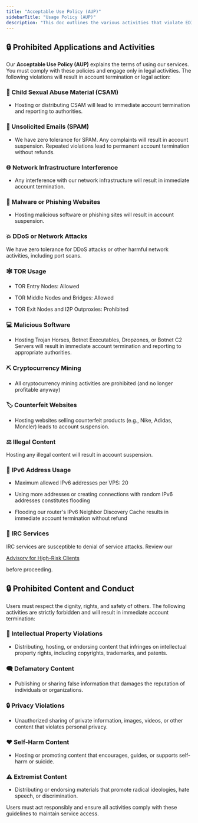 ```yaml
---
title: "Acceptable Use Policy (AUP)"
sidebarTitle: "Usage Policy (AUP)"
description: "This doc outlines the various activities that violate EDIS Global's Acceptable Use Policy (AUP), including child sexual abuse material, illegal content, and prohibited activities."
---
```


## **🔒** Prohibited Applications and Activities

Our **Acceptable Use Policy (AUP)** explains the terms of using our services. You must comply with these policies and engage only in legal activities. The following violations will result in account termination or legal action:

### 🚫 Child Sexual Abuse Material (CSAM)

* Hosting or distributing CSAM will lead to immediate account termination and reporting to authorities.

### 📩 Unsolicited Emails (SPAM)

* We have zero tolerance for SPAM. Any complaints will result in account suspension. Repeated violations lead to permanent account termination without refunds.

### 🌐 Network Infrastructure Interference

* Any interference with our network infrastructure will result in immediate account termination.

### 🐛 Malware or Phishing Websites

* Hosting malicious software or phishing sites will result in account suspension.

### 💥 DDoS or Network Attacks

We have zero tolerance for DDoS attacks or other harmful network activities, including port scans.

### 🕸️ TOR Usage

* TOR Entry Nodes: Allowed

* TOR Middle Nodes and Bridges: Allowed

* TOR Exit Nodes and I2P Outproxies: Prohibited

### 💻 Malicious Software

* Hosting Trojan Horses, Botnet Executables, Dropzones, or Botnet C2 Servers will result in immediate account termination and reporting to appropriate authorities.

### ⛏️ Cryptocurrency Mining

* All cryptocurrency mining activities are prohibited (and no longer profitable anyway)

### 🏷️ Counterfeit Websites

* Hosting websites selling counterfeit products (e.g., Nike, Adidas, Moncler) leads to account suspension.

### ⚖️ Illegal Content

Hosting any illegal content will result in account suspension.

### 🔢 IPv6 Address Usage

* Maximum allowed IPv6 addresses per VPS: 20

* Using more addresses or creating connections with random IPv6 addresses constitutes flooding

* Flooding our router's IPv6 Neighbor Discovery Cache results in immediate account termination without refund

### 💬 IRC Services

IRC services are susceptible to denial of service attacks. Review our&#x20;

<a href="https://docs.edisglobal.com/advisory-for-high-risk-clients" target="_blank">Advisory for High-Risk Clients</a>

&#x20;before proceeding.

## **🔒** Prohibited Content and Conduct

Users must respect the dignity, rights, and safety of others. The following activities are strictly forbidden and will result in immediate account termination:

### 📜 Intellectual Property Violations

* Distributing, hosting, or endorsing content that infringes on intellectual property rights, including copyrights, trademarks, and patents.

### 🗨️ Defamatory Content

* Publishing or sharing false information that damages the reputation of individuals or organizations.

### 🔒 Privacy Violations

* Unauthorized sharing of private information, images, videos, or other content that violates personal privacy.

### ❤️ Self-Harm Content

* Hosting or promoting content that encourages, guides, or supports self-harm or suicide.

### ⚠️ Extremist Content

* Distributing or endorsing materials that promote radical ideologies, hate speech, or discrimination.

Users must act responsibly and ensure all activities comply with these guidelines to maintain service access.